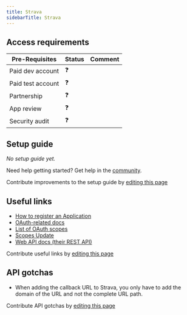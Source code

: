```yaml
---
title: Strava
sidebarTitle: Strava
---
```




<StatusWidget service="strava" />

<Overview />
<PreBuiltTooling />
<PreBuiltUseCases />

## Access requirements
| Pre-Requisites | Status | Comment|
| - | - | - |
| Paid dev account | ❓ |  |
| Paid test account | ❓ |  |
| Partnership | ❓ | |
| App review | ❓ |  |
| Security audit | ❓ | |


## Setup guide

_No setup guide yet._

<Tip>Need help getting started? Get help in the [community](https://nango.dev/slack).</Tip>

<Note>Contribute improvements to the setup guide by [editing this page](https://github.com/nangohq/nango/tree/master/docs/integrations/all/strava.mdx)</Note>


## Useful links

-   [How to register an Application](https://developers.strava.com/docs/getting-started/#account)
-   [OAuth-related docs](https://developers.strava.com/docs/authentication)
-   [List of OAuth scopes](https://developers.strava.com/docs/authentication/#details-about-requesting-access)
-   [Scopes Update](https://developers.strava.com/docs/oauth-updates/)
-   [Web API docs (their REST API)](https://developers.strava.com/playground)

<Note>Contribute useful links by [editing this page](https://github.com/nangohq/nango/tree/master/docs/integrations/all/strava.mdx)</Note>

## API gotchas

-   When adding the callback URL to Strava, you only have to add the domain of the URL and not the complete URL path.

<Note>Contribute API gotchas by [editing this page](https://github.com/nangohq/nango/tree/master/docs/integrations/all/strava.mdx)</Note>
